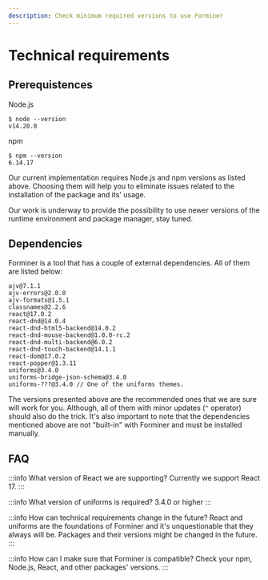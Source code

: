```yaml
---
description: Check minimum required versions to use Forminer
---
```


# Technical requirements

## Prerequistences

Node.js

```shell
$ node --version
v14.20.0
```

npm

```shell
$ npm --version
6.14.17
```

Our current implementation requires Node.js and npm versions as listed above. Choosing them will help you to eliminate issues related to the installation of the package and its' usage.

Our work is underway to provide the possibility to use newer versions of the runtime environment and package manager, stay tuned.

## Dependencies

Forminer is a tool that has a couple of external dependencies. All of them are listed below:

```
ajv@7.1.1
ajv-errors@2.0.0
ajv-formats@1.5.1
classnames@2.2.6
react@17.0.2
react-dnd@14.0.4
react-dnd-html5-backend@14.0.2
react-dnd-mouse-backend@1.0.0-rc.2
react-dnd-multi-backend@6.0.2
react-dnd-touch-backend@14.1.1
react-dom@17.0.2
react-popper@1.3.11
uniforms@3.4.0
uniforms-bridge-json-schema@3.4.0
uniforms-???@3.4.0 // One of the uniforms themes.
```

The versions presented above are the recommended ones that we are sure will work for you. Although, all of them with minor updates (`^` operator) should also do the trick.
It's also important to note that the dependencies mentioned above are not "built-in" with Forminer and must be installed manually.

## FAQ

:::info What version of React we are supporting?
Currently we support React 17.
:::

:::info What version of uniforms is required?
3.4.0 or higher
:::

:::info How can technical requirements change in the future?
React and uniforms are the foundations of Forminer and it's unquestionable that they always will be. Packages and their versions might be changed in the future.
:::

:::info How can I make sure that Forminer is compatible?
Check your npm, Node.js, React, and other packages' versions.
:::
